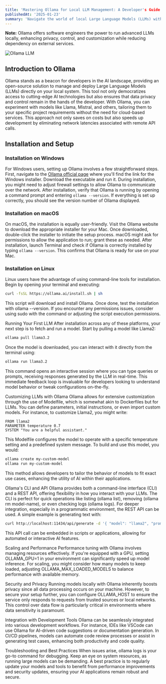```yaml
---
title: 'Mastering Ollama for Local LLM Management: A Developer's Guide'
publishedAt: '2025-01-23'
summary: 'Navigate the world of local Large Language Models (LLMs) with Ollama. Learn how to install, configure, and leverage this tool for a private, customizable AI environment tailored for software engineers.'
---
```


<Callout emoji="🧠">

**Note:** Ollama offers software engineers the power to run advanced LLMs locally, enhancing privacy, control, and customization while reducing dependency on external services.

</Callout>

<Image
  src='/images/content/ollama/ollama.png'
  alt='Ollama LLM'
  width={1024}
  height={512}
/>

## Introduction to Ollama

Ollama stands as a beacon for developers in the AI landscape, providing an open-source solution to manage and deploy Large Language Models (LLMs) directly on your local system. This tool not only democratizes access to cutting-edge AI technologies but also ensures that data privacy and control remain in the hands of the developer. With Ollama, you can experiment with models like Llama, Mistral, and others, tailoring them to your specific project requirements without the need for cloud-based services. This approach not only saves on costs but also speeds up development by eliminating network latencies associated with remote API calls.

## Installation and Setup

### Installation on Windows

For Windows users, setting up Ollama involves a few straightforward steps. First, navigate to the [Ollama official page](https://ollama.com) where you'll find the link for the Windows installer. Download the executable and run it. During installation, you might need to adjust firewall settings to allow Ollama to communicate over the network. After installation, verify that Ollama is running by opening a command prompt and entering `ollama --version`. If everything is set up correctly, you should see the version number of Ollama displayed.

### Installation on macOS

On macOS, the installation is equally user-friendly. Visit the Ollama website to download the appropriate installer for your Mac. Once downloaded, double-click the installer to initiate the setup process. macOS might ask for permissions to allow the application to run; grant these as needed. After installation, launch Terminal and check if Ollama is correctly installed by typing `ollama --version`. This confirms that Ollama is ready for use on your Mac.

### Installation on Linux

Linux users have the advantage of using command-line tools for installation. Begin by opening your terminal and executing:

```bash
curl -fsSL https://ollama.ai/install.sh | sh
```

This script will download and install Ollama. Once done, test the installation with ollama --version. If you encounter any permissions issues, consider using sudo with the command or adjusting the script execution permissions.

Running Your First LLM
After installation across any of these platforms, your next step is to fetch and run a model. Start by pulling a model like Llama2:

```bash
ollama pull llama3.2
```

Once the model is downloaded, you can interact with it directly from the terminal using:

```bash
ollama run llama3.2
```

This command opens an interactive session where you can type queries or prompts, receiving responses generated by the LLM in real-time. This immediate feedback loop is invaluable for developers looking to understand model behavior or tweak configurations on-the-fly.

Customizing LLMs with Ollama
Ollama allows for extensive customization through the use of Modelfile, which is somewhat akin to Dockerfiles but for LLMs. You can define parameters, initial instructions, or even import custom models. For instance, to customize Llama2, you might write:

```plaintext
FROM llama2
PARAMETER temperature 0.7
SYSTEM "You are a helpful assistant."
```

This Modelfile configures the model to operate with a specific temperature setting and a predefined system message. To build and use this model, you would:

```bash
ollama create my-custom-model
ollama run my-custom-model
```

This method allows developers to tailor the behavior of models to fit exact use cases, enhancing the utility of AI within their applications.

Ollama's CLI and API
Ollama provides both a command-line interface (CLI) and a REST API, offering flexibility in how you interact with your LLMs. The CLI is perfect for quick operations like listing (ollama list), removing (ollama rm model-name), or even checking logs (ollama logs). For deeper integration, especially in a programmatic environment, the REST API can be used. A simple example is generating text with:

```bash
curl http://localhost:11434/api/generate -d '{ "model": "llama2", "prompt": "Why is the sky blue?" }'
```

This API call can be embedded in scripts or applications, allowing for automated or interactive AI features.

Scaling and Performance
Performance tuning with Ollama involves managing resources effectively. If you're equipped with a GPU, setting OLLAMA_GPU=1 in your environment can significantly speed up model inference. For scaling, you might consider how many models to keep loaded, adjusting OLLAMA_MAX_LOADED_MODELS to balance performance with available memory.

Security and Privacy
Running models locally with Ollama inherently boosts privacy since all data processing occurs on your machine. However, to secure your setup further, you can configure OLLAMA_HOST to ensure the service only responds to requests from trusted sources or local networks. This control over data flow is particularly critical in environments where data sensitivity is paramount.

Integration with Development Tools
Ollama can be seamlessly integrated into various development workflows. For instance, IDEs like VSCode can use Ollama for AI-driven code suggestions or documentation generation. In CI/CD pipelines, models can automate code review processes or assist in generating test cases, enhancing both productivity and code quality.

Troubleshooting and Best Practices
When issues arise, ollama logs is your go-to command for debugging. Keep an eye on system resources, as running large models can be demanding. A best practice is to regularly update your models and tools to benefit from performance improvements and security updates, ensuring your AI applications remain robust and secure.
